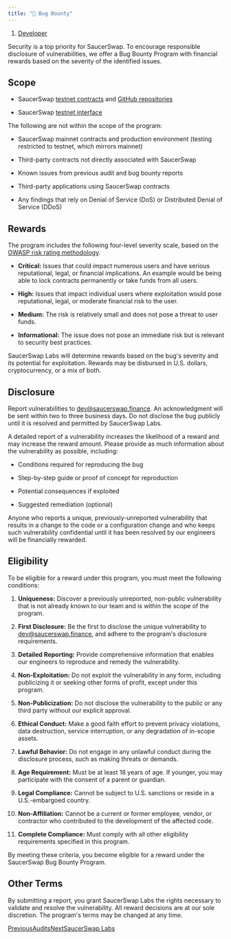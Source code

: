 ```yaml
---
title: "🐞 Bug Bounty"
---
```


1. [Developer](/developerx)

Security is a top priority for SaucerSwap. To encourage responsible disclosure of vulnerabilities, we offer a Bug Bounty Program with financial rewards based on the severity of the identified issues.

## Scope

* SaucerSwap [testnet contracts](/developerx/contract-deployments#hedera-testnet) and [GitHub repositories](https://github.com/saucerswaplabs)

* SaucerSwap [testnet interface](https://testnet.saucerswap.finance/)

The following are not within the scope of the program:

* SaucerSwap mainnet contracts and production environment (testing restricted to testnet, which mirrors mainnet)

* Third-party contracts not directly associated with SaucerSwap

* Known issues from previous audit and bug bounty reports

* Third-party applications using SaucerSwap contracts

* Any findings that rely on Denial of Service (DoS) or Distributed Denial of Service (DDoS)

## Rewards

The program includes the following four-level severity scale, based on the [OWASP risk rating methodology](https://owasp.org/www-community/OWASP_Risk_Rating_Methodology).

* **Critical:** Issues that could impact numerous users and have serious reputational, legal, or financial implications. An example would be being able to lock contracts permanently or take funds from all users.

* **High:** Issues that impact individual users where exploitation would pose reputational, legal, or moderate financial risk to the user.

* **Medium:** The risk is relatively small and does not pose a threat to user funds.

* **Informational:** The issue does not pose an immediate risk but is relevant to security best practices.

SaucerSwap Labs will determine rewards based on the bug's severity and its potential for exploitation. Rewards may be disbursed in U.S. dollars, cryptocurrency, or a mix of both.

## Disclosure

Report vulnerabilities to [dev@saucerswap.finance](mailto:dev@saucerswap.finance). An acknowledgment will be sent within two to three business days. Do not disclose the bug publicly until it is resolved and permitted by SaucerSwap Labs.

A detailed report of a vulnerability increases the likelihood of a reward and may increase the reward amount. Please provide as much information about the vulnerability as possible, including:

* Conditions required for reproducing the bug

* Step-by-step guide or proof of concept for reproduction

* Potential consequences if exploited

* Suggested remediation (optional)

Anyone who reports a unique, previously-unreported vulnerability that results in a change to the code or a configuration change and who keeps such vulnerability confidential until it has been resolved by our engineers will be financially rewarded.

## Eligibility

To be eligible for a reward under this program, you must meet the following conditions:

1. **Uniqueness:** Discover a previously unreported, non-public vulnerability that is not already known to our team and is within the scope of the program.

2. **First Disclosure:** Be the first to disclose the unique vulnerability to [dev@saucerswap.finance](mailto:dev@saucerswap.finance), and adhere to the program's disclosure requirements.

3. **Detailed Reporting:** Provide comprehensive information that enables our engineers to reproduce and remedy the vulnerability.

4. **Non-Exploitation:** Do not exploit the vulnerability in any form, including publicizing it or seeking other forms of profit, except under this program.

5. **Non-Publicization:** Do not disclose the vulnerability to the public or any third party without our explicit approval.

6. **Ethical Conduct:** Make a good faith effort to prevent privacy violations, data destruction, service interruption, or any degradation of in-scope assets.

7. **Lawful Behavior:** Do not engage in any unlawful conduct during the disclosure process, such as making threats or demands.

8. **Age Requirement:** Must be at least 18 years of age. If younger, you may participate with the consent of a parent or guardian.

9. **Legal Compliance:** Cannot be subject to U.S. sanctions or reside in a U.S.-embargoed country.

10. **Non-Affiliation:** Cannot be a current or former employee, vendor, or contractor who contributed to the development of the affected code.

11. **Complete Compliance:** Must comply with all other eligibility requirements specified in this program.

By meeting these criteria, you become eligible for a reward under the SaucerSwap Bug Bounty Program.

## Other Terms

By submitting a report, you grant SaucerSwap Labs the rights necessary to validate and resolve the vulnerability. All reward decisions are at our sole discretion. The program's terms may be changed at any time.

[PreviousAudits](/developerx/audits)[NextSaucerSwap Labs](/contributors/saucerswap-labs)
